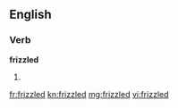 ==English==

===Verb===
'''frizzled'''

# {{past of|[[frizzle]]}}

[[fr:frizzled]]
[[kn:frizzled]]
[[mg:frizzled]]
[[vi:frizzled]]